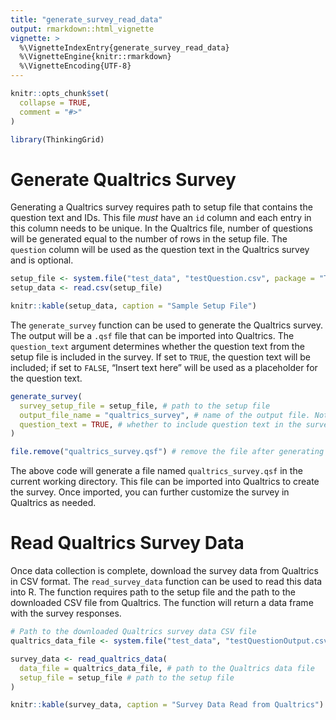 ```yaml
---
title: "generate_survey_read_data"
output: rmarkdown::html_vignette
vignette: >
  %\VignetteIndexEntry{generate_survey_read_data}
  %\VignetteEngine{knitr::rmarkdown}
  %\VignetteEncoding{UTF-8}
---
```


```r
knitr::opts_chunk$set(
  collapse = TRUE,
  comment = "#>"
)
```

```r
library(ThinkingGrid)
```

# Generate Qualtrics Survey
Generating a Qualtrics survey requires path to setup file that contains the question text and IDs. This file *must* have an `id` column and each entry in this column needs to be unique. In the Qualtrics file, number of questions will be generated equal to the number of rows in the setup file. The `question` column will be used as the question text in the Qualtrics survey and is optional.

```r
setup_file <- system.file("test_data", "testQuestion.csv", package = "ThinkingGrid")
setup_data <- read.csv(setup_file)

knitr::kable(setup_data, caption = "Sample Setup File")
```

The `generate_survey` function can be used to generate the Qualtrics survey. The output will be a `.qsf` file that can be imported into Qualtrics. The `question_text` argument determines whether the question text from the setup file is included in the survey. If set to `TRUE`, the question text will be included; if set to `FALSE`, "Insert text here" will be used as a placeholder for the question text.

```r
generate_survey(
  survey_setup_file = setup_file, # path to the setup file
  output_file_name = "qualtrics_survey", # name of the output file. Note that the extension (".qsf") will be added automatically.
  question_text = TRUE, # whether to include question text in the survey
)

file.remove("qualtrics_survey.qsf") # remove the file after generating to avoid clutter
```

The above code will generate a file named `qualtrics_survey.qsf` in the current working directory. This file can be imported into Qualtrics to create the survey. Once imported, you can further customize the survey in Qualtrics as needed.

# Read Qualtrics Survey Data

Once data collection is complete, download the survey data from Qualtrics in CSV format. The `read_survey_data` function can be used to read this data into R. The function requires path to the setup file and the path to the downloaded CSV file from Qualtrics. The function will return a data frame with the survey responses.

```r
# Path to the downloaded Qualtrics survey data CSV file
qualtrics_data_file <- system.file("test_data", "testQuestionOutput.csv", package = "ThinkingGrid")

survey_data <- read_qualtrics_data(
  data_file = qualtrics_data_file, # path to the Qualtrics data file
  setup_file = setup_file # path to the setup file
)
```

```r
knitr::kable(survey_data, caption = "Survey Data Read from Qualtrics")
```